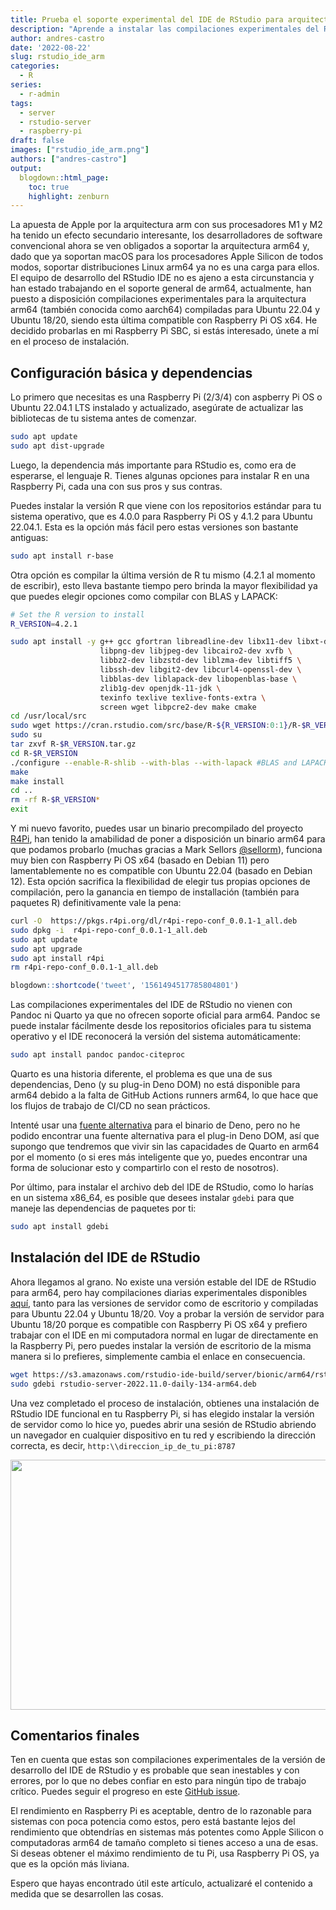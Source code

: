 ```yaml
---
title: Prueba el soporte experimental del IDE de RStudio para arquitecturas arm64
description: "Aprende a instalar las compilaciones experimentales del RStudio IDE para arm64 en una Raspberry Pi SBC, compatible con Raspberry Pi OS y Ubuntu 22.04.1."
author: andres-castro
date: '2022-08-22'
slug: rstudio_ide_arm
categories:
  - R
series: 
  - r-admin
tags:
  - server
  - rstudio-server
  - raspberry-pi
draft: false
images: ["rstudio_ide_arm.png"]
authors: ["andres-castro"]
output:
  blogdown::html_page:
    toc: true
    highlight: zenburn
---
```


La apuesta de Apple por la arquitectura arm con sus procesadores M1 y M2 ha tenido un efecto secundario interesante, los desarrolladores de software convencional ahora se ven obligados a soportar la arquitectura arm64 y, dado que ya soportan macOS para los procesadores Apple Silicon de todos modos, soportar distribuciones Linux arm64 ya no es una carga para ellos. El equipo de desarrollo del RStudio IDE no es ajeno a esta circunstancia y han estado trabajando en el soporte general de arm64, actualmente, han puesto a disposición compilaciones experimentales para la arquitectura arm64 (también conocida como aarch64) compiladas para Ubuntu 22.04 y Ubuntu 18/20, siendo esta última compatible con Raspberry Pi OS x64. He decidido probarlas en mi Raspberry Pi SBC, si estás interesado, únete a mí en el proceso de instalación.

## Configuración básica y dependencias

Lo primero que necesitas es una Raspberry Pi (2/3/4) con aspberry Pi OS o Ubuntu 22.04.1 LTS instalado y actualizado, asegúrate de actualizar las bibliotecas de tu sistema antes de comenzar.

```bash
sudo apt update
sudo apt dist-upgrade
```

Luego, la dependencia más importante para RStudio es, como era de esperarse, el lenguaje R. Tienes algunas opciones para instalar R en una Raspberry Pi, cada una con sus pros y sus contras.

Puedes instalar la versión R que viene con los repositorios estándar para tu sistema operativo, que es 4.0.0 para Raspberry Pi OS y 4.1.2 para Ubuntu 22.04.1. Esta es la opción más fácil pero estas versiones son bastante antiguas:

```bash
sudo apt install r-base
```

Otra opción es compilar la última versión de R tu mismo (4.2.1 al momento de escribir), esto lleva bastante tiempo pero brinda la mayor flexibilidad ya que puedes elegir opciones como compilar con BLAS y LAPACK:

```bash
# Set the R version to install
R_VERSION=4.2.1

sudo apt install -y g++ gcc gfortran libreadline-dev libx11-dev libxt-dev \
                    libpng-dev libjpeg-dev libcairo2-dev xvfb \
                    libbz2-dev libzstd-dev liblzma-dev libtiff5 \
                    libssh-dev libgit2-dev libcurl4-openssl-dev \
                    libblas-dev liblapack-dev libopenblas-base \
                    zlib1g-dev openjdk-11-jdk \
                    texinfo texlive texlive-fonts-extra \
                    screen wget libpcre2-dev make cmake
cd /usr/local/src
sudo wget https://cran.rstudio.com/src/base/R-${R_VERSION:0:1}/R-$R_VERSION.tar.gz
sudo su
tar zxvf R-$R_VERSION.tar.gz
cd R-$R_VERSION
./configure --enable-R-shlib --with-blas --with-lapack #BLAS and LAPACK are optional
make
make install
cd ..
rm -rf R-$R_VERSION*
exit
```

Y mi nuevo favorito, puedes usar un binario precompilado del proyecto [R4Pi](https://r4pi.org/ "R for the Raspberry Pi"), han tenido la amabilidad de poner a disposición un binario arm64 para que podamos probarlo (muchas gracias a Mark Sellors [@sellorm](https://twitter.com/sellorm)), funciona muy bien con Raspberry Pi OS x64 (basado en Debian 11) pero lamentablemente no es compatible con Ubuntu 22.04 (basado en Debian 12). Esta opción sacrifica la flexibilidad de elegir tus propias opciones de compilación, pero la ganancia en tiempo de installación (también para paquetes R) definitivamente vale la pena:

```bash
curl -O  https://pkgs.r4pi.org/dl/r4pi-repo-conf_0.0.1-1_all.deb
sudo dpkg -i  r4pi-repo-conf_0.0.1-1_all.deb
sudo apt update
sudo apt upgrade
sudo apt install r4pi
rm r4pi-repo-conf_0.0.1-1_all.deb
```

```r
blogdown::shortcode('tweet', '1561494517785804801')
```

Las compilaciones experimentales del IDE de RStudio no vienen con Pandoc ni Quarto ya que no ofrecen soporte oficial para arm64. Pandoc se puede instalar fácilmente desde los repositorios oficiales para tu sistema operativo y el IDE reconocerá la versión del sistema automáticamente:

```bash
sudo apt install pandoc pandoc-citeproc
```

Quarto es una historia diferente, el problema es que una de sus dependencias, Deno (y su plug-in Deno DOM) no está disponible para arm64 debido a la falta de GitHub Actions runners arm64, lo que hace que los flujos de trabajo de CI/CD no sean prácticos.

Intenté usar una [fuente alternativa](https://github.com/LukeChannings/deno-arm64) para el binario de Deno, pero no he podido encontrar una fuente alternativa para el plug-in Deno DOM, así que supongo que tendremos que vivir sin las capacidades de Quarto en arm64 por el momento (o si eres más inteligente que yo, puedes encontrar una forma de solucionar esto y compartirlo con el resto de nosotros).

Por último, para instalar el archivo deb del IDE de RStudio, como lo harías en un sistema x86_64, es posible que desees instalar `gdebi` para que maneje las dependencias de paquetes por ti:

```bash
sudo apt install gdebi
```

## Instalación del IDE de RStudio

Ahora llegamos al grano. No existe una versión estable del IDE de RStudio para arm64, pero hay compilaciones diarias experimentales disponibles [aquí](https://dailies.rstudio.com/rstudio/elsbeth-geranium/), tanto para las versiones de servidor como de escritorio y compiladas para Ubuntu 22.04 y Ubuntu 18/20. Voy a probar la versión de servidor para Ubuntu 18/20 porque es compatible con Raspberry Pi OS x64 y prefiero trabajar con el IDE en mi computadora normal en lugar de directamente en la Raspberry Pi, pero puedes instalar la versión de escritorio de la misma manera si lo prefieres, simplemente cambia el enlace en consecuencia.

```bash
wget https://s3.amazonaws.com/rstudio-ide-build/server/bionic/arm64/rstudio-server-2022.11.0-daily-134-arm64.deb
sudo gdebi rstudio-server-2022.11.0-daily-134-arm64.deb
```

Una vez completado el proceso de instalación, obtienes una instalación de RStudio IDE funcional en tu Raspberry Pi, si has elegido instalar la versión de servidor como lo hice yo, puedes abrir una sesión de RStudio abriendo un navegador en cualquier dispositivo en tu red y escribiendo la dirección correcta, es decir, `http:\\direccion_ip_de_tu_pi:8787`

![](/post/2022-08-20-rstudio_ide_arm.en_files/rstudio_ide.jpg){width=800px height=400px}

## Comentarios finales

Ten en cuenta que estas son compilaciones experimentales de la versión de desarrollo del IDE de RStudio y es probable que sean inestables y con errores, por lo que no debes confiar en esto para ningún tipo de trabajo crítico. Puedes seguir el progreso en este [GitHub issue](https://github.com/rstudio/rstudio/issues/8809).

El rendimiento en Raspberry Pi es aceptable, dentro de lo razonable para sistemas con poca potencia como estos, pero está bastante lejos del rendimiento que obtendrías en sistemas más potentes como Apple Silicon o computadoras arm64 de tamaño completo si tienes acceso a una de esas. Si deseas obtener el máximo rendimiento de tu Pi, usa Raspberry Pi OS, ya que es la opción más liviana.

Espero que hayas encontrado útil este artículo, actualizaré el contenido a medida que se desarrollen las cosas.
